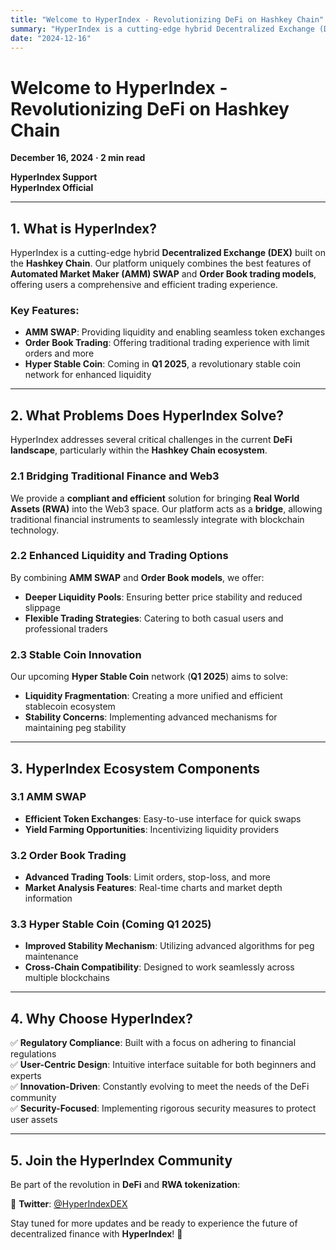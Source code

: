 ```yaml
---
title: "Welcome to HyperIndex - Revolutionizing DeFi on Hashkey Chain"
summary: "HyperIndex is a cutting-edge hybrid Decentralized Exchange (DEX) built on the Hashkey Chain. Our platform uniquely combines the best features of Automated Market Maker (AMM) SWAP and Order Book trading models, offering users a comprehensive and efficient trading experience."
date: "2024-12-16"
---
```


# Welcome to HyperIndex - Revolutionizing DeFi on Hashkey Chain  
**December 16, 2024 · 2 min read**  

**HyperIndex Support**  
**HyperIndex Official**  

---

## 1. What is HyperIndex?  
HyperIndex is a cutting-edge hybrid **Decentralized Exchange (DEX)** built on the **Hashkey Chain**. Our platform uniquely combines the best features of **Automated Market Maker (AMM) SWAP** and **Order Book trading models**, offering users a comprehensive and efficient trading experience.  

### **Key Features:**  
- **AMM SWAP**: Providing liquidity and enabling seamless token exchanges  
- **Order Book Trading**: Offering traditional trading experience with limit orders and more  
- **Hyper Stable Coin**: Coming in **Q1 2025**, a revolutionary stable coin network for enhanced liquidity  

---

## 2. What Problems Does HyperIndex Solve?  
HyperIndex addresses several critical challenges in the current **DeFi landscape**, particularly within the **Hashkey Chain ecosystem**.  

### **2.1 Bridging Traditional Finance and Web3**  
We provide a **compliant and efficient** solution for bringing **Real World Assets (RWA)** into the Web3 space. Our platform acts as a **bridge**, allowing traditional financial instruments to seamlessly integrate with blockchain technology.  

### **2.2 Enhanced Liquidity and Trading Options**  
By combining **AMM SWAP** and **Order Book models**, we offer:  
- **Deeper Liquidity Pools**: Ensuring better price stability and reduced slippage  
- **Flexible Trading Strategies**: Catering to both casual users and professional traders  

### **2.3 Stable Coin Innovation**  
Our upcoming **Hyper Stable Coin** network (**Q1 2025**) aims to solve:  
- **Liquidity Fragmentation**: Creating a more unified and efficient stablecoin ecosystem  
- **Stability Concerns**: Implementing advanced mechanisms for maintaining peg stability  

---

## 3. HyperIndex Ecosystem Components  

### **3.1 AMM SWAP**  
- **Efficient Token Exchanges**: Easy-to-use interface for quick swaps  
- **Yield Farming Opportunities**: Incentivizing liquidity providers  

### **3.2 Order Book Trading**  
- **Advanced Trading Tools**: Limit orders, stop-loss, and more  
- **Market Analysis Features**: Real-time charts and market depth information  

### **3.3 Hyper Stable Coin (Coming Q1 2025)**  
- **Improved Stability Mechanism**: Utilizing advanced algorithms for peg maintenance  
- **Cross-Chain Compatibility**: Designed to work seamlessly across multiple blockchains  

---

## 4. Why Choose HyperIndex?  
✅ **Regulatory Compliance**: Built with a focus on adhering to financial regulations  
✅ **User-Centric Design**: Intuitive interface suitable for both beginners and experts  
✅ **Innovation-Driven**: Constantly evolving to meet the needs of the DeFi community  
✅ **Security-Focused**: Implementing rigorous security measures to protect user assets  

---

## 5. Join the HyperIndex Community  
Be part of the revolution in **DeFi** and **RWA tokenization**:  

📢 **Twitter**: [@HyperIndexDEX](https://twitter.com/HyperIndexDEX)  

Stay tuned for more updates and be ready to experience the future of decentralized finance with **HyperIndex**! 🚀  
